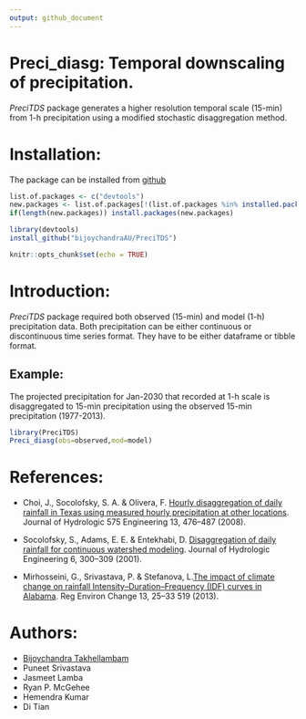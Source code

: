 ```yaml
---
output: github_document
---
```


# Preci_diasg: Temporal downscaling of precipitation.
  
*PreciTDS* package generates a higher resolution temporal scale (15-min) from 1-h precipitation using a modified stochastic disaggregation method.

# Installation:

The package can be installed from [github](https://github.com/bijoychandraAU/PreciTDS)

```r
list.of.packages <- c("devtools")
new.packages <- list.of.packages[!(list.of.packages %in% installed.packages()[,"Package"])]
if(length(new.packages)) install.packages(new.packages)

library(devtools)
install_github("bijoychandraAU/PreciTDS")
```


```r
knitr::opts_chunk$set(echo = TRUE)
```

# Introduction:

*PreciTDS* package required both observed (15-min) and model (1-h) precipitation data. Both precipitation can be either continuous or discontinuous time series format. They have to be either dataframe or tibble format. 

## Example:

The projected precipitation for Jan-2030 that recorded at 1-h scale is disaggregated to 15-min precipitation using the observed 15-min precipitation (1977-2013).  

```r
library(PreciTDS)
Preci_diasg(obs=observed,mod=model)
```


# References:
 - Choi, J., Socolofsky, S. A. & Olivera, F. [Hourly disaggregation of daily rainfall in Texas  using measured hourly precipitation at other locations](https://doi.org/10.1061/(ASCE)1084-0699(2008)13:6(476)). Journal of Hydrologic 575 Engineering 13, 476–487 (2008).
 
 - Socolofsky, S., Adams, E. E. & Entekhabi, D. [Disaggregation of daily rainfall for  continuous watershed modeling](https://doi.org/10.1061/(ASCE)1084-0699(2001)6:4(300)). Journal of Hydrologic Engineering 6, 300–309 (2001).
 
 - Mirhosseini, G., Srivastava, P. & Stefanova, L.[The impact of climate change on rainfall  Intensity–Duration–Frequency (IDF) curves in Alabama](https://doi.org/10.1007/s10113-012-0375-5). Reg Environ Change 13, 25–33 519 (2013).

# Authors:
 - [Bijoychandra Takhellambam](https://github.com/bijoychandraAU)
 - Puneet Srivastava
 - Jasmeet Lamba
 - Ryan P. McGehee
 - Hemendra Kumar
 - Di Tian
  

